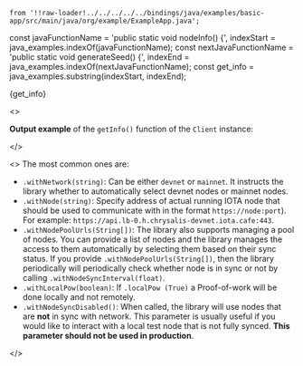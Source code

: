     from '!!raw-loader!../../../../../bindings/java/examples/basic-app/src/main/java/org/example/ExampleApp.java';
const javaFunctionName = 'public static void nodeInfo() {', indexStart = java_examples.indexOf(javaFunctionName);
const nextJavaFunctionName = 'public static void generateSeed() {', indexEnd = java_examples.indexOf(nextJavaFunctionName);
const get_info = java_examples.substring(indexStart, indexEnd);

<CodeBlock className="language-javascript">
    {get_info}
</CodeBlock>

<>

**Output example** of the `getInfo()` function of the `Client` instance:

</>

<GetInfoOutput/>

<LoadBalancerHealthChecks/>

<ClientBuilder />

<>
The most common ones are:

* `.withNetwork(string)`: Can be either `devnet` or `mainnet`. It instructs
the library whether to automatically select devnet nodes or mainnet nodes.
* `.withNode(string)`: Specify address of actual running IOTA node that should be used
to communicate with in the format `https://node:port`). For example: `https://api.lb-0.h.chrysalis-devnet.iota.cafe:443`.
* `.withNodePoolUrls(String[])`: The library also supports managing a pool of
nodes. You can provide a list of nodes and the library manages the access to them automatically by selecting them based
on their sync status. If you provide `.withNodePoolUrls(String[])`, then the library periodically will periodically
check
whether node is in sync or
not by calling `.withNodeSyncInterval(float)`.
* `.withLocalPow(boolean)`: If `.localPow (True)` a Proof-of-work will be done
locally and not remotely.
* `.withNodeSyncDisabled()`: When called, the library will use nodes that
are **not** in sync with network. This parameter is usually useful if you would like to interact with a local test node
that is not fully synced. **This parameter should not be used in production**.

</>